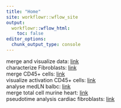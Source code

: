 ```yaml
---
title: "Home"
site: workflowr::wflow_site
output:
  workflowr::wflow_html:
    toc: false
editor_options:
  chunk_output_type: console
---
```


merge and visualize data: [link](mergeAndVisData_TCRM_2.html)  
characterize Fibroblasts: [link](characterizeFibroblasts.html)  
merge CD45+ cells: [link](mergeCD45cells.html)  
visualize activation CD45+ cells:  [link](visGrps_CD45Data.html)  
analyse medLN balbc: [link](analyseMedLN_balbc.html)  
merge total cell murine heart: [link](mergeTotalCells_MuHeart.html)  
pseudotime analysis cardiac fibroblasts: [link](pseudotimeAnalysisFibroblasts.html)
